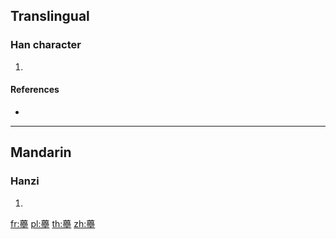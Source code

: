 {{character info/new}}
==Translingual==

===Han character===
{{Han char|rn=140|rad=艸|as=18|sn=24|four=44104|canj=TWWG}}

# {{defn|Han|sort=艸18}}

====References====
* {{Han ref|kx=1070.370|dkj=32545|hdz=53334.160|uh=8632|ud=34354|bh=F74B|bd=63307}}

----

==Mandarin==

===Hanzi===
{{cmn-hanzi|pin=[[léi]] ([[lei2]])|wg=lei<sup>2</sup>}}

# {{defn|lang=cmn|sort=艸18}}

[[fr:蘲]]
[[pl:蘲]]
[[th:蘲]]
[[zh:蘲]]